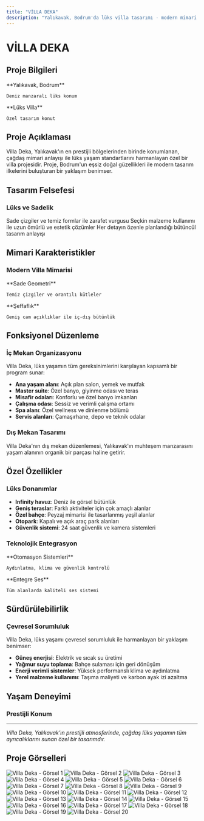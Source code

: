 ```yaml
---
title: "VİLLA DEKA"
description: "Yalıkavak, Bodrum'da lüks villa tasarımı - modern mimari ve deniz manzarası"
---
```


# VİLLA DEKA

## Proje Bilgileri

<CardGroup cols={2}>
  <Card title="Konum" icon="location-dot">
    **Yalıkavak, Bodrum**
    
    Deniz manzaralı lüks konum
  </Card>
  
  <Card title="Tip" icon="crown">
    **Lüks Villa**
    
    Özel tasarım konut
  </Card>
</CardGroup>

## Proje Açıklaması

Villa Deka, Yalıkavak'ın en prestijli bölgelerinden birinde konumlanan, çağdaş mimari anlayışı ile lüks yaşam standartlarını harmanlayan özel bir villa projesidir. Proje, Bodrum'un eşsiz doğal güzellikleri ile modern tasarım ilkelerini buluşturan bir yaklaşım benimser.

## Tasarım Felsefesi

### Lüks ve Sadelik

<Steps>
  <Step title="Minimalist Yaklaşım">
    Sade çizgiler ve temiz formlar ile zarafet vurgusu
  </Step>
  
  <Step title="Kaliteli Malzemeler">
    Seçkin malzeme kullanımı ile uzun ömürlü ve estetik çözümler
  </Step>
  
  <Step title="Detay Odaklı Tasarım">
    Her detayın özenle planlandığı bütüncül tasarım anlayışı
  </Step>
</Steps>

## Mimari Karakteristikler

### Modern Villa Mimarisi

<CardGroup cols={2}>
  <Card title="Geometrik Form" icon="square">
    **Sade Geometri**
    
    Temiz çizgiler ve orantılı kütleler
  </Card>
  
  <Card title="Cam Yüzeyler" icon="window">
    **Şeffaflık**
    
    Geniş cam açıklıklar ile iç-dış bütünlük
  </Card>
</CardGroup>

## Fonksiyonel Düzenleme

### İç Mekan Organizasyonu

Villa Deka, lüks yaşamın tüm gereksinimlerini karşılayan kapsamlı bir program sunar:

- **Ana yaşam alanı**: Açık plan salon, yemek ve mutfak
- **Master suite**: Özel banyo, giyinme odası ve teras
- **Misafir odaları**: Konforlu ve özel banyo imkanları
- **Çalışma odası**: Sessiz ve verimli çalışma ortamı
- **Spa alanı**: Özel wellness ve dinlenme bölümü
- **Servis alanları**: Çamaşırhane, depo ve teknik odalar

### Dış Mekan Tasarımı

<Note>
Villa Deka'nın dış mekan düzenlemesi, Yalıkavak'ın muhteşem manzarasını yaşam alanının organik bir parçası haline getirir.
</Note>

## Özel Özellikler

### Lüks Donanımlar

- **Infinity havuz**: Deniz ile görsel bütünlük
- **Geniş teraslar**: Farklı aktiviteler için çok amaçlı alanlar
- **Özel bahçe**: Peyzaj mimarisi ile tasarlanmış yeşil alanlar
- **Otopark**: Kapalı ve açık araç park alanları
- **Güvenlik sistemi**: 24 saat güvenlik ve kamera sistemleri

### Teknolojik Entegrasyon

<CardGroup cols={2}>
  <Card title="Akıllı Ev" icon="robot">
    **Otomasyon Sistemleri**
    
    Aydınlatma, klima ve güvenlik kontrolü
  </Card>
  
  <Card title="Ses Sistemi" icon="volume-high">
    **Entegre Ses**
    
    Tüm alanlarda kaliteli ses sistemi
  </Card>
</CardGroup>

## Sürdürülebilirlik

### Çevresel Sorumluluk

Villa Deka, lüks yaşamı çevresel sorumluluk ile harmanlayan bir yaklaşım benimser:

- **Güneş enerjisi**: Elektrik ve sıcak su üretimi
- **Yağmur suyu toplama**: Bahçe sulaması için geri dönüşüm
- **Enerji verimli sistemler**: Yüksek performanslı klima ve aydınlatma
- **Yerel malzeme kullanımı**: Taşıma maliyeti ve karbon ayak izi azaltma

## Yaşam Deneyimi

### Prestijli Konum


---

*Villa Deka, Yalıkavak'ın prestijli atmosferinde, çağdaş lüks yaşamın tüm ayrıcalıklarını sunan özel bir tasarımdır.*


## Proje Görselleri

<CardGroup cols={2}>
  <Card>
    <img
      src="https://res.cloudinary.com/dcc07g3za/image/upload/v1758147971/1.jpg"
      alt="Villa Deka - Görsel 1"
      className="w-full h-auto rounded-lg shadow-lg"
      loading="lazy"
    />
  </Card>
  <Card>
    <img
      src="https://res.cloudinary.com/dcc07g3za/image/upload/v1758147939/2.jpg"
      alt="Villa Deka - Görsel 2"
      className="w-full h-auto rounded-lg shadow-lg"
      loading="lazy"
    />
  </Card>
  <Card>
    <img
      src="https://res.cloudinary.com/dcc07g3za/image/upload/v1758147956/3.jpg"
      alt="Villa Deka - Görsel 3"
      className="w-full h-auto rounded-lg shadow-lg"
      loading="lazy"
    />
  </Card>
  <Card>
    <img
      src="https://res.cloudinary.com/dcc07g3za/image/upload/v1758147942/4.jpg"
      alt="Villa Deka - Görsel 4"
      className="w-full h-auto rounded-lg shadow-lg"
      loading="lazy"
    />
  </Card>
  <Card>
    <img
      src="https://res.cloudinary.com/dcc07g3za/image/upload/v1758147962/5.jpg"
      alt="Villa Deka - Görsel 5"
      className="w-full h-auto rounded-lg shadow-lg"
      loading="lazy"
    />
  </Card>
  <Card>
    <img
      src="https://res.cloudinary.com/dcc07g3za/image/upload/v1758147949/6.jpg"
      alt="Villa Deka - Görsel 6"
      className="w-full h-auto rounded-lg shadow-lg"
      loading="lazy"
    />
  </Card>
  <Card>
    <img
      src="https://res.cloudinary.com/dcc07g3za/image/upload/v1758147973/7.jpg"
      alt="Villa Deka - Görsel 7"
      className="w-full h-auto rounded-lg shadow-lg"
      loading="lazy"
    />
  </Card>
  <Card>
    <img
      src="https://res.cloudinary.com/dcc07g3za/image/upload/v1758147961/8.jpg"
      alt="Villa Deka - Görsel 8"
      className="w-full h-auto rounded-lg shadow-lg"
      loading="lazy"
    />
  </Card>
  <Card>
    <img
      src="https://res.cloudinary.com/dcc07g3za/image/upload/v1758147944/9.jpg"
      alt="Villa Deka - Görsel 9"
      className="w-full h-auto rounded-lg shadow-lg"
      loading="lazy"
    />
  </Card>
  <Card>
    <img
      src="https://res.cloudinary.com/dcc07g3za/image/upload/v1758147966/10.jpg"
      alt="Villa Deka - Görsel 10"
      className="w-full h-auto rounded-lg shadow-lg"
      loading="lazy"
    />
  </Card>
  <Card>
    <img
      src="https://res.cloudinary.com/dcc07g3za/image/upload/v1758147957/11.jpg"
      alt="Villa Deka - Görsel 11"
      className="w-full h-auto rounded-lg shadow-lg"
      loading="lazy"
    />
  </Card>
  <Card>
    <img
      src="https://res.cloudinary.com/dcc07g3za/image/upload/v1758147969/12.jpg"
      alt="Villa Deka - Görsel 12"
      className="w-full h-auto rounded-lg shadow-lg"
      loading="lazy"
    />
  </Card>
  <Card>
    <img
      src="https://res.cloudinary.com/dcc07g3za/image/upload/v1758147959/13.jpg"
      alt="Villa Deka - Görsel 13"
      className="w-full h-auto rounded-lg shadow-lg"
      loading="lazy"
    />
  </Card>
  <Card>
    <img
      src="https://res.cloudinary.com/dcc07g3za/image/upload/v1758147946/14.jpg"
      alt="Villa Deka - Görsel 14"
      className="w-full h-auto rounded-lg shadow-lg"
      loading="lazy"
    />
  </Card>
  <Card>
    <img
      src="https://res.cloudinary.com/dcc07g3za/image/upload/v1758147967/16.jpg"
      alt="Villa Deka - Görsel 15"
      className="w-full h-auto rounded-lg shadow-lg"
      loading="lazy"
    />
  </Card>
  <Card>
    <img
      src="https://res.cloudinary.com/dcc07g3za/image/upload/v1758147964/_GARAJ-KATI.jpg"
      alt="Villa Deka - Görsel 16"
      className="w-full h-auto rounded-lg shadow-lg"
      loading="lazy"
    />
  </Card>
  <Card>
    <img
      src="https://res.cloudinary.com/dcc07g3za/image/upload/v1758147941/_HAVUZ-ALTI.jpg"
      alt="Villa Deka - Görsel 17"
      className="w-full h-auto rounded-lg shadow-lg"
      loading="lazy"
    />
  </Card>
  <Card>
    <img
      src="https://res.cloudinary.com/dcc07g3za/image/upload/v1758147947/_KEST.jpg"
      alt="Villa Deka - Görsel 18"
      className="w-full h-auto rounded-lg shadow-lg"
      loading="lazy"
    />
  </Card>
  <Card>
    <img
      src="https://res.cloudinary.com/dcc07g3za/image/upload/v1758147950/_ST-KAT.jpg"
      alt="Villa Deka - Görsel 19"
      className="w-full h-auto rounded-lg shadow-lg"
      loading="lazy"
    />
  </Card>
  <Card>
    <img
      src="https://res.cloudinary.com/dcc07g3za/image/upload/v1758147953/_ZEMN-KAT.jpg"
      alt="Villa Deka - Görsel 20"
      className="w-full h-auto rounded-lg shadow-lg"
      loading="lazy"
    />
  </Card>
</CardGroup>
